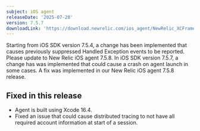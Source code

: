 ```yaml
---
subject: iOS agent
releaseDate: '2025-07-28'
version: 7.5.7
downloadLink: 'https://download.newrelic.com/ios_agent/NewRelic_XCFramework_Agent_7.5.7.zip'
---
```


<Callout variant="important">
Starting from iOS SDK version 7.5.4, a change has been implemented that causes previously suppressed Handled Exception events to be reported.
</Callout>

<Callout variant="important">
Please update to New Relic iOS agent 7.5.8. In iOS SDK version 7.5.7, a change has was implemented that could cause a crash on agent launch in some cases. A fix was implemented in our New Relic iOS agent 7.5.8 release.
</Callout>

## Fixed in this release

* Agent is built using Xcode 16.4.
* Fixed an issue that could cause distributed tracing to not have all required account information at start of a session.
